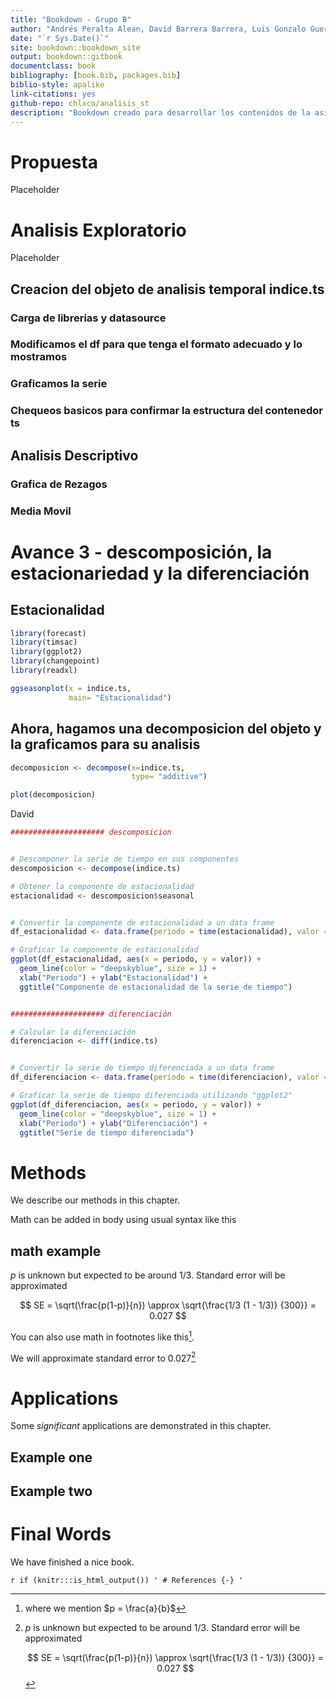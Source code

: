 ```yaml
--- 
title: "Bookdown - Grupo B"
author: "Andrés Peralta Alean, David Barrera Barrera, Luis Gonzalo Guerra J"
date: "`r Sys.Date()`"
site: bookdown::bookdown_site
output: bookdown::gitbook
documentclass: book
bibliography: [book.bib, packages.bib]
biblio-style: apalike
link-citations: yes
github-repo: chlxco/analisis_st
description: "Bookdown creado para desarrollar los contenidos de la asignatura Analisis de Series de Tiempo"
---
```


# Propuesta

Placeholder



<!--chapter:end:index.Rmd-->


# Analisis Exploratorio {#Analisis}

Placeholder


## Creacion del objeto de analisis temporal indice.ts
### Carga de librerias y datasource
### Modificamos el df para que tenga el formato adecuado y lo mostramos
### Graficamos la serie
### Chequeos basicos para confirmar la estructura del contenedor ts
## Analisis Descriptivo
### Grafica de Rezagos
### Media Movil

<!--chapter:end:01-Analisis.Rmd-->

# Avance 3 - descomposición, la estacionariedad y la diferenciación

## Estacionalidad {#Estacion}

```r
library(forecast)
library(timsac)
library(ggplot2)
library(changepoint)
library(readxl)

ggseasonplot(x = indice.ts,
             main= "Estacionalidad")

```

## Ahora, hagamos una decomposicion del objeto y la graficamos para su analisis

```r
decomposicion <- decompose(x=indice.ts,
                           type= "additive")

plot(decomposicion)

```
David

```r
##################### descomposicion


# Descomponer la serie de tiempo en sus componentes
descomposicion <- decompose(indice.ts)

# Obtener la componente de estacionalidad
estacionalidad <- descomposicion$seasonal


# Convertir la componente de estacionalidad a un data frame
df_estacionalidad <- data.frame(periodo = time(estacionalidad), valor = estacionalidad)

# Graficar la componente de estacionalidad
ggplot(df_estacionalidad, aes(x = periodo, y = valor)) +
  geom_line(color = "deepskyblue", size = 1) +
  xlab("Periodo") + ylab("Estacionalidad") +
  ggtitle("Componente de estacionalidad de la serie de tiempo")


##################### diferenciación

# Calcular la diferenciación
diferenciacion <- diff(indice.ts)


# Convertir la serie de tiempo diferenciada a un data frame
df_diferenciacion <- data.frame(periodo = time(diferenciacion), valor = diferenciacion)

# Graficar la serie de tiempo diferenciada utilizando "ggplot2"
ggplot(df_diferenciacion, aes(x = periodo, y = valor)) +
  geom_line(color = "deepskyblue", size = 1) +
  xlab("Periodo") + ylab("Diferenciación") +
  ggtitle("Serie de tiempo diferenciada")
```


<!--chapter:end:02-Estacionalidad.Rmd-->

# Methods

We describe our methods in this chapter.

Math can be added in body using usual syntax like this 

## math example

$p$ is unknown but expected to be around 1/3. Standard error will be approximated

$$
SE = \sqrt(\frac{p(1-p)}{n}) \approx \sqrt{\frac{1/3 (1 - 1/3)} {300}} = 0.027
$$

You can also use math in footnotes like this^[where we mention $p = \frac{a}{b}$].

We will approximate standard error to 0.027[^longnote]

[^longnote]: $p$ is unknown but expected to be around 1/3. Standard error will be approximated

    $$
    SE = \sqrt(\frac{p(1-p)}{n}) \approx \sqrt{\frac{1/3 (1 - 1/3)} {300}} = 0.027
    $$

<!--chapter:end:03-method.Rmd-->

# Applications

Some _significant_ applications are demonstrated in this chapter.

## Example one

## Example two

<!--chapter:end:04-application.Rmd-->

# Final Words

We have finished a nice book.

<!--chapter:end:05-summary.Rmd-->

`r if (knitr:::is_html_output()) '
# References {-}
'`

<!--chapter:end:06-references.Rmd-->

